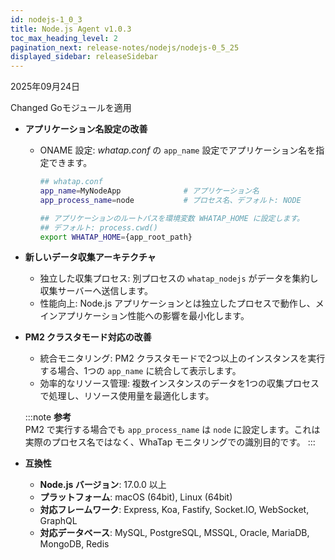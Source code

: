 ```yaml
---
id: nodejs-1_0_3
title: Node.js Agent v1.0.3
toc_max_heading_level: 2
pagination_next: release-notes/nodejs/nodejs-0_5_25
displayed_sidebar: releaseSidebar
---
```


2025年09月24日

<Status priority='1'>Changed</Status> Goモジュールを適用

- **アプリケーション名設定の改善**

    - ONAME 設定: *whatap.conf* の `app_name` 設定でアプリケーション名を指定できます。

        ```bash
        ## whatap.conf
        app_name=MyNodeApp              # アプリケーション名
        app_process_name=node           # プロセス名、デフォルト: NODE

        ## アプリケーションのルートパスを環境変数 WHATAP_HOME に設定します。
        ## デフォルト: process.cwd()
        export WHATAP_HOME={app_root_path}
        ```

- **新しいデータ収集アーキテクチャ**

    - 独立した収集プロセス: 別プロセスの `whatap_nodejs` がデータを集約し収集サーバーへ送信します。
    - 性能向上: Node.js アプリケーションとは独立したプロセスで動作し、メインアプリケーション性能への影響を最小化します。

- **PM2 クラスタモード対応の改善**

    - 統合モニタリング: PM2 クラスタモードで2つ以上のインスタンスを実行する場合、1つの `app_name` に統合して表示します。
    - 効率的なリソース管理: 複数インスタンスのデータを1つの収集プロセスで処理し、リソース使用量を最適化します。

    :::note
    **参考**  
    PM2 で実行する場合でも `app_process_name` は `node` に設定します。これは実際のプロセス名ではなく、WhaTap モニタリングでの識別目的です。
    :::

- **互換性**
    - **Node.js バージョン**: 17.0.0 以上
    - **プラットフォーム**: macOS (64bit), Linux (64bit)
    - **対応フレームワーク**: Express, Koa, Fastify, Socket.IO, WebSocket, GraphQL
    - **対応データベース**: MySQL, PostgreSQL, MSSQL, Oracle, MariaDB, MongoDB, Redis



<DownloadNode2 ver="1.0.3" />
